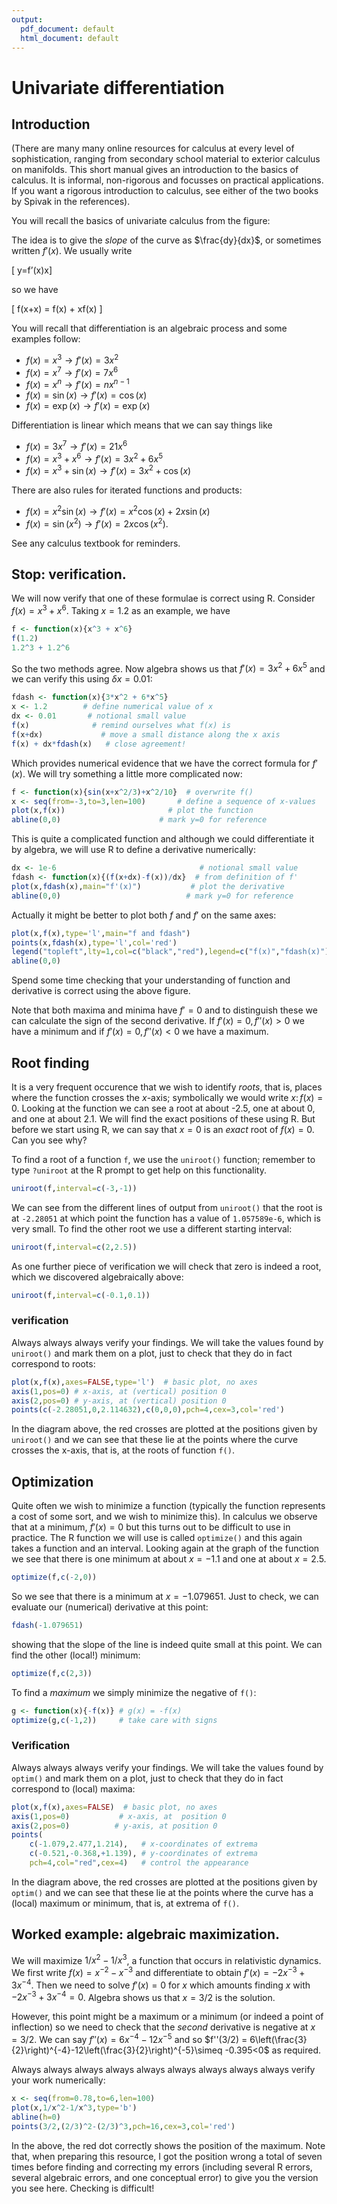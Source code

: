 ```yaml
---
output:
  pdf_document: default
  html_document: default
---
```

#  Univariate differentiation {#calculus}

\newcommand{\prob}[1]{\operatorname{\mathrm{Prob}}\left({#1}\right)}
\newcommand{\like}[1]{\operatorname{\mathcal{L}}\left(#1\right)}
\newcommand{\supp}[1]{\operatorname{\mathcal{S}}\left(#1\right)}

\newcommand{\likeval}{\mathcal{L}}
\newcommand{\suppval}{\mathcal{S}}


## Introduction

(There are many many online resources for calculus at every level of
sophistication, ranging from secondary school material to exterior
calculus on manifolds.  This short manual gives an introduction to the
basics of calculus.  It is informal, non-rigorous and focusses on
practical applications.  If you want a rigorous introduction to
calculus, see either of the two books by Spivak in the references).

You will recall the basics of univariate calculus from the figure:

\includegraphics{calculus1}

The idea is to give the *slope* of the curve as $\frac{dy}{dx}$, or
sometimes written $f'(x)$.  We usually write

\[
\delta y=f'(x)\delta x\]

so we have

\[
f(x+\delta x) = f(x) + \delta x\times f(x)\qquad\mbox{to first order}
\]

You will recall that differentiation is an
algebraic process and some examples follow:


* $f(x)=x^3\longrightarrow f'(x)=3x^2$
* $f(x)=x^7\longrightarrow f'(x)=7x^6$
* $f(x)=x^n\longrightarrow f'(x)=nx^{n-1}$
* $f(x)=\sin(x)\longrightarrow f'(x)=\cos(x)$
* $f(x)=\exp(x)\longrightarrow f'(x)=\exp(x)$

Differentiation is linear which means that we can say things like

* $f(x)=3x^7\longrightarrow f'(x)=21x^6$
* $f(x)=x^3+x^6\longrightarrow f'(x)=3x^2+6x^5$
* $f(x)=x^3+\sin(x)\longrightarrow f'(x)=3x^2+\cos(x)$


There are also rules for iterated functions and products:

* $f(x) = x^2\sin(x)\longrightarrow f'(x)=x^2\cos(x) + 2x\sin(x)$
* $f(x) = \sin(x^2)\longrightarrow f'(x)=2x\cos(x^2)$.

See any calculus textbook for reminders.



## Stop: verification.

We will now verify that one of these formulae is correct using R.
Consider $f(x)=x^3+x^6$.  Taking $x=1.2$ as an example, we have

```r
f <- function(x){x^3 + x^6}
f(1.2)
1.2^3 + 1.2^6
```

So the two methods agree.  Now algebra shows us that $f'(x)=3x^2+6x^5$
and we can verify this using $\delta x=0.01$:

```r
fdash <- function(x){3*x^2 + 6*x^5}
x <- 1.2        # define numerical value of x
dx <- 0.01       # notional small value
f(x)              # remind ourselves what f(x) is
f(x+dx)             # move a small distance along the x axis
f(x) + dx*fdash(x)   # close agreement!
```

Which provides numerical evidence that we have the correct formula for
$f'(x)$.  We will try something a little more complicated now:


```r
f <- function(x){sin(x+x^2/3)+x^2/10}  # overwrite f()
x <- seq(from=-3,to=3,len=100)       # define a sequence of x-values 
plot(x,f(x))                       # plot the function
abline(0,0)                      # mark y=0 for reference
```

This is quite a complicated function and although we could
differentiate it by algebra, we will use R to define a derivative
numerically:

```r
dx <- 1e-6                                # notional small value
fdash <- function(x){(f(x+dx)-f(x))/dx}  # from definition of f'
plot(x,fdash(x),main="f'(x)")           # plot the derivative
abline(0,0)                            # mark y=0 for reference
```

Actually it might be  better to plot both $f$ and $f'$ on the same axes:


```r
plot(x,f(x),type='l',main="f and fdash")
points(x,fdash(x),type='l',col='red')
legend("topleft",lty=1,col=c("black","red"),legend=c("f(x)","fdash(x)"))
abline(0,0)
```

Spend some time checking that your understanding of function and
derivative is correct using the above figure.

Note that both maxima and minima have $f'=0$ and to distinguish these
we can calculate the sign of the second derivative.  If $f'(x)=0,
f''(x)>0$ we have a minimum and if $f'(x)=0,f''(x)<0$ we have a
maximum.

## Root finding

It is a very frequent occurence that we wish to identify *roots*, that
is, places where the function crosses the $x$-axis; symbolically we
would write $x\colon f(x)=0$.  Looking at the function we can see a
root at about -2.5, one at about 0, and one at about 2.1.  We will
find the exact positions of these using R.  But before we start using
R, we can say that $x=0$ is an _exact_ root of $f(x)=0$.  Can you see
why?

To find a root of a function ```f```, we use the ```uniroot()```
function; remember to type ```?uniroot``` at the R prompt to get help
on this functionality.

```r
uniroot(f,interval=c(-3,-1))
```

We can see from the different lines of output from ```uniroot()```
that the root is at ```-2.28051``` at which point the function has a
value of ```1.057589e-6```, which is very small.  To find the other
root we use a different starting interval:

```r
uniroot(f,interval=c(2,2.5))
```

As one further piece of verification we will check that zero is indeed
a root, which we discovered algebraically above:

```r
uniroot(f,interval=c(-0.1,0.1))
```

### verification

Always always always verify your findings.  We will take the values
found by ```uniroot()``` and mark them on a plot, just to check that
they do in fact correspond to roots:

```r
plot(x,f(x),axes=FALSE,type='l')  # basic plot, no axes
axis(1,pos=0) # x-axis, at (vertical) position 0
axis(2,pos=0) # y-axis, at (vertical) position 0
points(c(-2.28051,0,2.114632),c(0,0,0),pch=4,cex=3,col='red')
```

In the diagram above, the red crosses are plotted at the positions
given by ```uniroot()``` and we can see that these lie at the points
where the curve crosses the x-axis, that is, at the roots of function
```f()```.

## Optimization

Quite often we wish to minimize a function (typically the function
represents a cost of some sort, and we wish to minimize this).  In
calculus we observe that at a minimum, $f'(x)=0$ but this turns out to
be difficult to use in practice.  The R function we will use is called
```optimize()``` and this again takes a function and an interval.
Looking again at the graph of the function we see that there is one
minimum at about $x=-1.1$ and one at about $x=2.5$.


```r
optimize(f,c(-2,0))
```

So we see that there is a minimum at $x=-1.079651$.  Just to check, we
can evaluate our (numerical) derivative at this point:

```r
fdash(-1.079651)
```

showing that the slope of the line is indeed quite small at this
point.  We can find the other (local!) minimum:

```r
optimize(f,c(2,3))
```

To find a _maximum_ we simply minimize the negative of ```f()```:

```r
g <- function(x){-f(x)} # g(x) = -f(x)
optimize(g,c(-1,2))     # take care with signs
```


### Verification

Always always always verify your findings.  We will take the values
found by ```optim()``` and mark them on a plot, just to check that
they do in fact correspond to (local) maxima:

```r
plot(x,f(x),axes=FALSE)  # basic plot, no axes
axis(1,pos=0)           # x-axis, at  position 0
axis(2,pos=0)          # y-axis, at position 0
points(
    c(-1.079,2.477,1.214),   # x-coordinates of extrema
    c(-0.521,-0.368,+1.139), # y-coordinates of extrema
    pch=4,col="red",cex=4)   # control the appearance
```

In the diagram above, the red crosses are plotted at the positions
given by ```optim()``` and we can see that these lie at the points
where the curve has a (local) maximum or minimum, that is, at extrema
of ```f()```.


## Worked example: algebraic maximization.

We will maximize $1/x^2 - 1/x^3$, a function that occurs in
relativistic dynamics.  We first write $f(x)=x^{-2} - x^{-3}$ and
differentiate to obtain $f'(x) = -2x^{-3} + 3x^{-4}$.  Then we need to
solve $f'(x)=0$ for $x$ which amounts finding $x$ with $-2x^{-3} +
3x^{-4}=0$.  Algebra shows us that $x=3/2$ is the solution.

However, this point might be a maximum or a minimum (or indeed a point
of inflection) so we need to check that the *second* derivative is
negative at $x=3/2$.  We can say $f''(x) = 6x^{-4}-12x^{-5}$ and so
$f''(3/2) =
6\left(\frac{3}{2}\right)^{-4}-12\left(\frac{3}{2}\right)^{-5}\simeq
-0.395<0$ as required.

Always always always always always always always always always verify
your work numerically:


```r
x <- seq(from=0.78,to=6,len=100)
plot(x,1/x^2-1/x^3,type='b')
abline(h=0)
points(3/2,(2/3)^2-(2/3)^3,pch=16,cex=3,col='red')
```

In the above, the red dot correctly shows the position of the maximum.
Note that, when preparing this resource, I got the position wrong a
total of seven times before finding and correcting my errors
(including several R errors, several algebraic errors, and one
conceptual error) to give you the version you see here.  Checking is
difficult!


